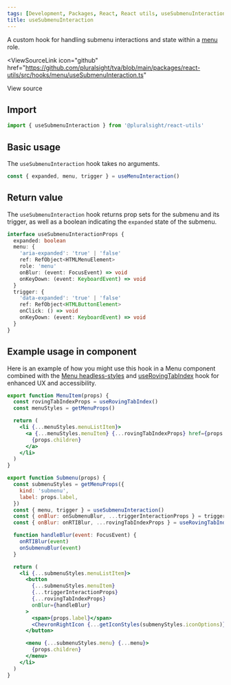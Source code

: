```yaml
---
tags: [Development, Packages, React, React utils, useSubmenuInteraction, hooks]
title: useSubmenuInteraction
---
```



A custom hook for handling submenu interactions and state within a [menu](https://developer.mozilla.org/en-US/docs/Web/Accessibility/ARIA/Roles/menu_role) role.

<ViewSourceLink
  icon="github"
  href="https://github.com/pluralsight/tva/blob/main/packages/react-utils/src/hooks/menu/useSubmenuInteraction.ts"
>
  View source
</ViewSourceLink>

## Import

```javascript
import { useSubmenuInteraction } from '@pluralsight/react-utils'
```

## Basic usage

The `useSubmenuInteraction` hook takes no arguments.

```jsx
const { expanded, menu, trigger } = useMenuInteraction()
```

## Return value

The `useSubmenuInteraction` hook returns prop sets for the submenu and its trigger, as well as a boolean indicating the `expanded` state of the submenu.

```typescript
interface useSubmenuInteractionProps {
  expanded: boolean
  menu: {
    'aria-expanded': 'true' | 'false'
    ref: RefObject<HTMLMenuElement>
    role: 'menu'
    onBlur: (event: FocusEvent) => void
    onKeyDown: (event: KeyboardEvent) => void
  }
  trigger: {
    'data-expanded': 'true' | 'false'
    ref: RefObject<HTMLButtonElement>
    onClick: () => void
    onKeyDown: (event: KeyboardEvent) => void
  }
}
```

## Example usage in component

Here is an example of how you might use this hook in a Menu component combined with the [Menu headless-styles](../headless-styles/Menu.mdx) and [useRovingTabIndex](./use-roving-tab-index.mdx) hook for enhanced UX and accessibility.

```jsx
export function MenuItem(props) {
  const rovingTabIndexProps = useRovingTabIndex()
  const menuStyles = getMenuProps()

  return (
    <li {...menuStyles.menuListItem}>
      <a {...menuStyles.menuItem} {...rovingTabIndexProps} href={props.href}>
        {props.children}
      </a>
    </li>
  )
}

export function Submenu(props) {
  const submenuStyles = getMenuProps({
    kind: 'submenu',
    label: props.label,
  })
  const { menu, trigger } = useSubmenuInteraction()
  const { onBlur: onSubmenuBlur, ...triggerInteractionProps } = trigger
  const { onBlur: onRTIBlur, ...rovingTabIndexProps } = useRovingTabIndex()

  function handleBlur(event: FocusEvent) {
    onRTIBlur(event)
    onSubmenuBlur(event)
  }

  return (
    <li {...submenuStyles.menuListItem}>
      <button
        {...submenuStyles.menuItem}
        {...triggerInteractionProps}
        {...rovingTabIndexProps}
        onBlur={handleBlur}
      >
        <span>{props.label}</span>
        <ChevronRightIcon {...getIconStyles(submenyStyles.iconOptions)} />
      </button>

      <menu {...submenuStyles.menu} {...menu}>
        {props.children}
      </menu>
    </li>
  )
}
```
